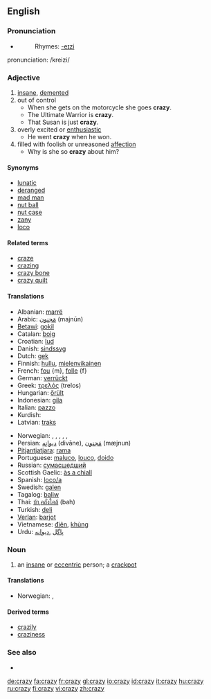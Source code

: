 ==English==

===Pronunciation===
*{{audio|en-us-crazy.ogg|Audio (US)}}
*:Rhymes: [[Rhymes:English:-eɪzi|-eɪzi]]
pronunciation: /kreizi/

===Adjective===
{{en-adj|craz|ier}}

# [[insane]], [[demented]]
# out of control
#*When she gets on the motorcycle she goes '''crazy'''.
#*The Ultimate Warrior is '''crazy'''.
#*That Susan is just '''crazy'''.
# overly excited or [[enthusiastic]]
#*He went '''crazy''' when he won.
# filled with foolish or unreasoned [[affection]]
#* Why is she so '''crazy''' about him?

====Synonyms====
*[[lunatic]]
*[[deranged]]
*[[mad man]]
*[[nut ball]]
*[[nut case]]
*[[zany]]
*[[loco]]

====Related terms====
*[[craze]]
*[[crazing]]
*[[crazy bone]]
*[[crazy quilt]]

====Translations====
{{trans-top|crazy (undifferentitated)}}
*Albanian: [[marrë]]
*Arabic: [[مَجنون]] (majnūn)
*[[Betawi]]: [[gokil]]
*Catalan: [[boig]]
*Croatian: [[lud]]
*Danish: [[sindssyg]]
*Dutch: [[gek]]
*Finnish: [[hullu]], [[mielenvikainen]]
*French: [[fou]] {m}, [[folle]] {f}
*German: [[verrückt]]
*Greek: [[τρελός]] (trelos)
*Hungarian: [[őrült]]
*Indonesian: [[gila]]
*Italian: [[pazzo]]
*Kurdish: {{KUchar|[[شێت]]}}
*Latvian: [[traks]]
{{trans-mid}}
*Norwegian: {{t-|no|gal|lang=Norwegian}}, {{t-|no|galen}}, {{t-|no|gæren}}, {{t-|no|sinnsyk}}, {{t-|no|sprø}}, {{t-|no|vanvittig}}
*Persian: [[ديوانِه]] (divāne),  [[مَجنون]] (mæjnun)
*[[Pitjantjatjara]]: [[rama]]
*Portuguese: [[maluco]], [[louco]], [[doido]]
*Russian: [[сумасшедший]]
*Scottish Gaelic: [[às a chiall]]
*Spanish: [[loco/a]]
*Swedish: [[galen]]
*Tagalog: [[baliw]]
*Thai: [[บ้า,คลั่งใคล้]] (bah)
*Turkish: [[deli]]
*[[Verlan]]: [[barjot]]
*Vietnamese: [[điên]], [[khùng]]
*Urdu: [[پاگل]] ,[[دیوانه]]
{{trans-bottom}}

===Noun===
{{en-noun|crazies}}

# an [[insane]]  or [[eccentric]] person; a [[crackpot]]

====Translations====
{{trans-top|an insane or eccentric person}}
*Norwegian: {{t-|no|galning|m}}, {{t-|no|gærning|m}}
{{trans-mid}}
{{trans-bottom}}

====Derived terms====
*[[crazily]]
*[[craziness]]

===See also===
*{{pedialite}}

[[de:crazy]]
[[fa:crazy]]
[[fr:crazy]]
[[gl:crazy]]
[[io:crazy]]
[[id:crazy]]
[[it:crazy]]
[[hu:crazy]]
[[ru:crazy]]
[[fi:crazy]]
[[vi:crazy]]
[[zh:crazy]]